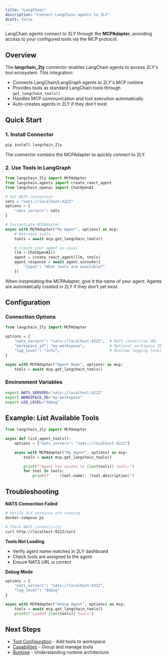 ```yaml
---
title: "LangChain"
description: "Connect LangChain agents to 2LY"
draft: false
---
```


LangChain agents connect to 2LY through the **MCPAdapter**, providing access to your configured tools via the MCP protocol.

## Overview

The **langchain_2ly** connector enables LangChain agents to access 2LY's tool ecosystem. This integration:

- Connects LangChain/LangGraph agents to 2LY's MCP runtime
- Provides tools as standard LangChain tools through `get_langchain_tools()`
- Handles MCP communication and tool execution automatically
- Auto-creates agents in 2LY if they don't exist

## Quick Start

### 1. Install Connector

```bash
pip install langchain_2ly
```

The connector contains the MCPAdapter to quickly connect to 2LY.

### 2. Use Tools in LangGraph

```python
from langchain_2ly import MCPAdapter
from langchain.agents import create_react_agent
from langchain_openai import ChatOpenAI

# Set NATS connection
nats = "nats://localhost:4222"
options = {
    "nats_servers": nats
}

# Instantiate MCPAdapter
async with MCPAdapter("My Agent", options) as mcp:
    # Retrieve tools
    tools = await mcp.get_langchain_tools()

    # Create your agent as usual
    llm = ChatOpenAI()
    agent = create_react_agent(llm, tools)
    agent_response = await agent.ainvoke({
        "input": "What tools are available?"
    })
```

When instantiating the MCPAdapter, give it the name of your agent. Agents are automatically created in 2LY if they don't yet exist.

## Configuration

### Connection Options

```python
from langchain_2ly import MCPAdapter

options = {
    "nats_servers": "nats://localhost:4222",  # NATS connection URL
    "workspace_id": "my-workspace",           # Optional workspace ID
    "log_level": "info",                      # Runtime logging level
}

async with MCPAdapter("Agent Name", options) as mcp:
    tools = await mcp.get_langchain_tools()
```

### Environment Variables

```bash
export NATS_SERVERS="nats://localhost:4222"
export WORKSPACE_ID="my-workspace"
export LOG_LEVEL="debug"
```

## Example: List Available Tools

```python
from langchain_2ly import MCPAdapter

async def list_agent_tools():
    options = {"nats_servers": "nats://localhost:4222"}

    async with MCPAdapter("My Agent", options) as mcp:
        tools = await mcp.get_langchain_tools()

        print(f"Agent has access to {len(tools)} tools:")
        for tool in tools:
            print(f"  - {tool.name}: {tool.description}")
```

## Troubleshooting

**NATS Connection Failed**
```bash
# Verify 2LY services are running
docker-compose ps

# Check NATS connectivity
curl http://localhost:8222/varz
```

**Tools Not Loading**
- Verify agent name matches in 2LY dashboard
- Check tools are assigned to the agent
- Ensure NATS URL is correct

**Debug Mode**
```python
options = {
    "nats_servers": "nats://localhost:4222",
    "log_level": "debug"
}

async with MCPAdapter("Debug Agent", options) as mcp:
    tools = await mcp.get_langchain_tools()
    print(f"Loaded {len(tools)} tools")
```

## Next Steps

- [Tool Configuration](/tools/mcp-servers) - Add tools to workspace
- [Capabilities](/tools/capabilities) - Group and manage tools
- [Runtime](/core-concepts/runtime) - Understanding runtime architecture